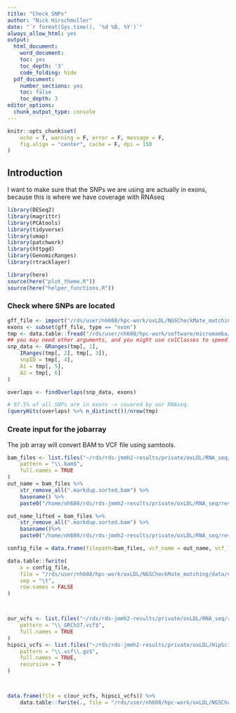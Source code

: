```yaml
---
title: "Check SNPs"
author: "Nick Hirschmuller"
date: "`r format(Sys.time(), '%d %B, %Y')`"
always_allow_html: yes
output:
  html_document:
    word_document:
    toc: yes
    toc_depth: '3'
    code_folding: hide
  pdf_document:
    number_sections: yes
    toc: false
    toc_depth: 3
editor_options: 
  chunk_output_type: console
---
```


```r
knitr::opts_chunk$set(
    echo = T, warning = F, error = F, message = F,
    fig.align = "center", cache = F, dpi = 150
)
```

## **Introduction**
I want to make sure that the SNPs we are using are actually in exons, because this is where we have coverage with RNAseq


```r
library(DESeq2)
library(magrittr)
library(PCAtools)
library(tidyverse)
library(umap)
library(patchwork)
library(httpgd)
library(GenomicRanges)
library(rtracklayer)

library(here)
source(here("plot_theme.R"))
source(here("helper_functions.R"))
```

### Check where SNPs are located
```r
gff_file <- import("/rds/user/nh608/hpc-work/oxLDL/NGSCheckMate_matching/data/Homo_sapiens.GRCh38.111.gff3.gz", format="gff3")
exons <- subset(gff_file, type == "exon")
tmp <- data.table::fread("/rds/user/nh608/hpc-work/software/micromamba/envs/NGScheckmate_env/NGSCheckMate/SNP/SNP_GRCh38_hg38_woChr.bed", data.table = F) 
## you may need other arguments, and you might use colClasses to speed things up
snp_data <- GRanges(tmp[, 1],
    IRanges(tmp[, 2], tmp[, 3]),
    snpID = tmp[, 4],
    A1 = tmp[, 5],
    A2 = tmp[, 6]
)

overlaps <- findOverlaps(snp_data, exons)

# 97.5% of all SNPs are in exons -> covered by our RNAseq.
(queryHits(overlaps) %>% n_distinct())/nrow(tmp)
```


### Create input for the jobarray
The job array will convert BAM to VCF file using samtools. 
```r
bam_files <- list.files("~/rds/rds-jmmh2-results/private/oxLDL/RNA_seq/results/star_salmon",
    pattern = "\\.bam$",
    full.names = TRUE
)
out_name = bam_files %>%
    str_remove_all(".markdup.sorted.bam") %>%
    basename() %>%
    paste0("/home/nh608/rds/rds-jmmh2-results/private/oxLDL/RNA_seq/results/star_salmon/vcf/", ., ".vcf")

out_name_lifted = bam_files %>%
    str_remove_all(".markdup.sorted.bam") %>%
    basename()%>%
    paste0("/home/nh608/rds/rds-jmmh2-results/private/oxLDL/RNA_seq/results/star_salmon/vcf/", ., "_GRCh37.vcf")

config_file = data.frame(filepath=bam_files, vcf_name = out_name, vcf_lifted = out_name_lifted) %>% rownames_to_column("ArrayTaskID")

data.table::fwrite(
    x = config_file,
    file = "/rds/user/nh608/hpc-work/oxLDL/NGSCheckMate_matching/data/config_jobarray",
    sep = "\t",
    row.names = FALSE
)



our_vcfs <- list.files("~/rds/rds-jmmh2-results/private/oxLDL/RNA_seq/results/star_salmon/vcf",
    pattern = "\\_GRCh37.vcf$",
    full.names = TRUE
)
hipsci_vcfs <- list.files("~/rds/rds-jmmh2-results/private/oxLDL/HipSci/genotype_array_data_imputed",
    pattern = "\\.vcf\\.gz$",
    full.names = TRUE,
    recursive = T
)



data.frame(file = c(our_vcfs, hipsci_vcfs)) %>%
    data.table::fwrite(., file = "/rds/user/nh608/hpc-work/oxLDL/NGSCheckMate_matching/data/vcf_files.txt", row.names = FALSE, col.names = FALSE)



```